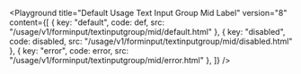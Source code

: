 

<Playground	
	title="Default Usage Text Input Group Mid Label"
	version="8"
	content={[
		{ key: "default", code: def, src: "/usage/v1/forminput/textinputgroup/mid/default.html" },
		{ key: "disabled", code: disabled, src: "/usage/v1/forminput/textinputgroup/mid/disabled.html" },
		{ key: "error", code: error, src: "/usage/v1/forminput/textinputgroup/mid/error.html" },
	]}
/>